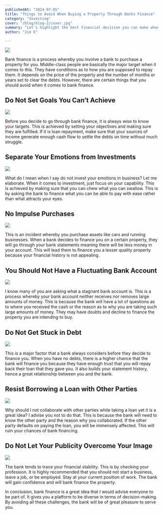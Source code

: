 ```yaml
---
publishedAt: "2024-07-05"
title: "Things to Avoid When Buying a Property Through Banks Finance"
category: "Investing"
cover: "/blog/blog-2/cover.jpg"
summary: "Let's highlight the best financial decision you can make when investing through banking finance and get the best of value at the end."
author: "Jim K"

---
```


![](/public/blog/blog-2/image-7.png)

Bank finance is a process whereby you involve a bank to purchase a property for you. Middle-class people are basically the major target when it comes to this. They have conditions as to how you are supposed to repay them. It depends on the price of the property and the number of months or years set to clear the debts. However, there are certain things that you should avoid when it comes to bank finance.

## Do Not Set Goals You Can’t Achieve

![](/public/blog/blog-2/image-2.png)

Before you decide to go through bank finance, it is always wise to know your targets. This is achieved by setting your objectives and making sure they are fulfilled. If it is loan repayment, make sure that your sources of income generate enough cash flow to settle the debts on time without much struggle.

## Separate Your Emotions from Investments

![](/public/blog/blog-2/image-3.png)

What do I mean when I say do not invest your emotions in business? Let me elaborate. When it comes to investment, just focus on your capability. This is achieved by making sure that you can chew what you can swallow. This is by asking the bank to finance what you can be able to pay with ease rather than what attracts your eyes.

## No Impulse Purchases

![](/public/blog/blog-2/image-4.png)

This is an incident whereby you purchase assets like cars and running businesses. When a bank decides to finance you on a certain property, they will go through your bank statements meaning there will be less money in your account. This will lead them to finance you a lesser quality property because your financial history is not appealing.

## You Should Not Have a Fluctuating Bank Account

![](/public/blog/blog-2/image-5.png)

I know many of you are asking what a stagnant bank account is. This is a process whereby your bank account neither receives nor removes large amounts of money. This is because the bank will have a lot of questions as to where you received the cash or the reason as to why you are taking such large amounts of money. They may have doubts and decline to finance the property you are intending to buy.

## Do Not Get Stuck in Debt

![](/public/blog/blog-2/image-6.png)

This is a major factor that a bank always considers before they decide to finance you. When you have no debts, there is a higher chance that the bank will finance you because they have enough trust that you will repay back their loan that they gave you. It also builds your statement history, hence a great relationship between you and the bank.

## Resist Borrowing a Loan with Other Parties

![](/public/blog/blog-2/image-7.png)

Why should I not collaborate with other parties while taking a loan yet it is a great idea? I advise you not to do that. This is because the bank will need to know the other party and the reason why you collaborated. If the other party defaults on paying the loan, you will be immensely affected. This will ruin your chances of bank financing.

## Do Not Let Your Publicity Overcome Your Image

![](/public/blog/blog-2/image-8.png)

The bank tends to trace your financial stability. This is by checking your profession. It is highly recommended that you should not start a business, leave a job, or be employed. Stay at your current position of work. The bank will gain confidence and will bank finance the property.

In conclusion, bank finance is a great idea that I would advise everyone to be part of. It gives you a platform to be diverse in terms of decision-making. By avoiding all these challenges, the bank will be of great pleasure to serve you.
